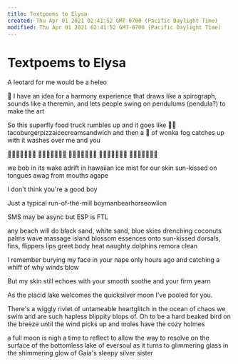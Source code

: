 ```yaml
---
title: Textpoems to Elysa
created: Thu Apr 01 2021 02:41:52 GMT-0700 (Pacific Daylight Time)
modified: Thu Apr 01 2021 02:41:52 GMT-0700 (Pacific Daylight Time)
---
```

# Textpoems to Elysa

A leotard for me would be a heleo

🙂 I have an idea for a harmony experience that draws like a spirograph, sounds like a theremin, and lets people swing on pendulums (pendula?) to make the art

So this superfly
food truck rumbles up
and it goes like 🎵🎶
tacoburgerpizzaicecreamsandwich
and then a 🌊 of wonka fog
catches up with it
washes over me and you

🌊🍕🌮🍦🍔🥪🌊
🌊🍦🥪🍔🍕🌮🌊
🌊🌮🍔🍕🍦🥪🌊
🌊🍦🍕🌮🥪🍔🌊
🌊🥪🌮🍦🍔🍕🌊

we bob in its wake adrift
in hawaiian ice mist
for our skin sun-kissed
on tongues awag
from mouths agape

I don't think you're a good boy

Just a typical run-of-the-mill boymanbearhorseowlion

SMS may be async
but ESP is FTL

any beach will do
black sand, white sand, blue
skies drenching coconuts
palms
wave
massage
island blossom essences
onto sun-kissed
dorsals, fins, flippers
lips greet body heat
naughty dolphins
remora clean

I remember burying
my face in your nape
only hours ago
and catching a whiff
of why winds blow

But my skin still echoes with your smooth soothe and your firm yearn

As the placid lake
welcomes the quicksilver moon
I've pooled for you.

There's a wiggly rivlet of untameable heartglitch in the ocean of chaos we swim and are such hapless blippity blops of. Oh to be a hard beaked bird on the breeze until the wind picks up and moles have the cozy holmes

a full moon is nigh
a time to reflect
to allow the way
to resolve on the surface
of the bottomless lake
of eversoul as it turns
to glimmering glass
in the shimmering glow
of Gaia's sleepy silver sister
